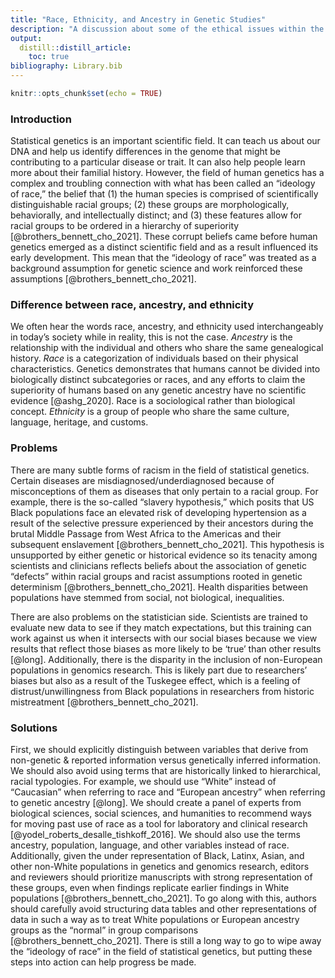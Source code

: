 ```yaml
---
title: "Race, Ethnicity, and Ancestry in Genetic Studies"
description: "A discussion about some of the ethical issues within the field of statistical genetics."
output: 
  distill::distill_article:
    toc: true
bibliography: Library.bib
---
```

```r
knitr::opts_chunk$set(echo = TRUE)
```

### Introduction

Statistical genetics is an important scientific field. It can teach us about our DNA and help us identify differences in the genome that might be contributing to a particular disease or trait. It can also help people learn more about their familial history. However, the field of human genetics has a complex and troubling connection with what has been called an “ideology of race,” the belief that (1) the human species is comprised of scientifically distinguishable racial groups; (2) these groups are morphologically, behaviorally, and intellectually distinct; and (3) these features allow for racial groups to be ordered in a hierarchy of superiority [@brothers_bennett_cho_2021]. These corrupt beliefs came before human genetics emerged as a distinct scientific field and as a result influenced its early development. This mean that the “ideology of race” was treated as a background assumption for genetic science and work reinforced these assumptions [@brothers_bennett_cho_2021]. 

### Difference between race, ancestry, and ethnicity

We often hear the words race, ancestry, and ethnicity used interchangeably in today's society while in reality, this is not the case. *Ancestry* is the relationship with the individual and others who share the same genealogical history. *Race* is a categorization of individuals based on their physical characteristics. Genetics demonstrates that humans cannot be divided into biologically distinct subcategories or races, and any efforts to claim the superiority of humans based on any genetic ancestry have no scientific evidence [@ashg_2020]. Race is a sociological rather than biological concept. *Ethnicity* is a group of people who share the same culture, language, heritage, and customs.

### Problems 

There are many subtle forms of racism in the field of statistical genetics. Certain diseases are misdiagnosed/underdiagnosed because of misconceptions of them as diseases that only pertain to a racial group. For example, there is the so-called “slavery hypothesis,” which posits that US Black populations face an elevated risk of developing hypertension as a result of the selective pressure experienced by their ancestors during the brutal Middle Passage from West Africa to the Americas and their subsequent enslavement [@brothers_bennett_cho_2021]. This hypothesis is unsupported by either genetic or historical evidence so its tenacity among scientists and clinicians reflects beliefs about the association of genetic “defects” within racial groups and racist assumptions rooted in genetic determinism [@brothers_bennett_cho_2021]. Health disparities between populations have stemmed from social, not biological, inequalities.

There are also problems on the statistician side. Scientists are trained to evaluate new data to see if they match expectations, but this training can work against us when it intersects with our social biases because we view results that reflect those biases as more likely to be ‘true’ than other results [@long]. Additionally, there is the disparity in the inclusion of non-European populations in genomics research. This is likely part due to researchers' biases but also as a result of the Tuskegee effect, which is a feeling of distrust/unwillingness from Black populations in researchers from historic mistreatment [@brothers_bennett_cho_2021].


### Solutions

First, we should explicitly distinguish between variables that derive from non-genetic & reported information versus genetically inferred information. We should also avoid using terms that are historically linked to hierarchical, racial typologies. For example, we should use "White" instead of “Caucasian” when referring to race and “European ancestry” when referring to genetic ancestry [@long]. We should create a panel of experts from biological sciences, social sciences, and humanities to recommend ways for moving past use of race as a tool for laboratory and clinical research [@yodel_roberts_desalle_tishkoff_2016]. We should also use the terms ancestry, population, language, and other variables instead of race. Additionally, given the under representation of Black, Latinx, Asian, and other non-White populations in genetics and genomics research, editors and reviewers should prioritize manuscripts with strong representation of these groups, even when findings replicate earlier findings in White populations [@brothers_bennett_cho_2021]. To go along with this, authors should carefully avoid structuring data tables and other representations of data in such a way as to treat White populations or European ancestry groups as the “normal” in group comparisons [@brothers_bennett_cho_2021]. There is still a long way to go to wipe away the "ideology of race" in the field of statistical genetics, but putting these steps into action can help progress be made.


